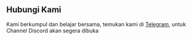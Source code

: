 ## Hubungi Kami

Kami berkumpul dan belajar bersama, temukan kami di [Telegram](https://t.me/gatsbyjsid), untuk Channel Discord akan segera dibuka 